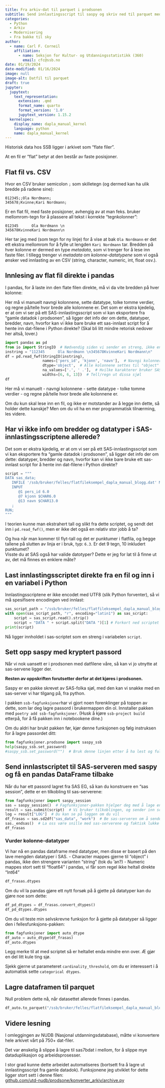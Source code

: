 ```yaml
---
title: Fra arkiv-dat til parquet i prodsonen
subtitle: Send innlastingsscript til saspy og skriv ned til parquet med pandas.
categories:
  - Python
  - Arkiv
  - Modernisering
  - Fra bakke til sky
author:
  - name: Carl F. Corneil
    affiliation:
      - name: Seksjon for Kultur- og Utdanningsstatistikk (360)
        email: cfc@ssb.no
date: 01/19/2024
date-modified: 01/16/2024
image: null
image-alt: Datfil til parquet
draft: true
jupyter:
  jupytext:
    text_representation:
      extension: .qmd
      format_name: quarto
      format_version: '1.0'
      jupytext_version: 1.15.2
  kernelspec:
    display_name: dapla_manual_kernel
    language: python
    name: dapla_manual_kernel
---
```


Historisk data hos SSB ligger i arkivet som "flate filer".

At en fil er "flat" betyr at den består av faste posisjoner.


## Flat fil vs. CSV
Hvor en CSV bruker semicolon `;` som skilletegn (og dermed kan ha ulik bredde på radene sine):
```csv
012345;;Ola Nordmann;
345678;Kvinne;Kari Nordmann;
```
Er en flat fil, med faste posisjoner, avhengig av at man feks. bruker mellomrom-tegn for å plassere all tekst i korrekte "tegnkolonner":
```csv
012345      Ola Nordmann \n
345678KvinneKari Nordmann\n
```
Her tar jeg med \n (som tegn for ny linje) for å vise at bak `Ola Nordmann ` er det ett ekstra mellomrom for å fylle ut lengden `Kari Nordmann` tar.
Bredden på hver kolonne er dermed en type *metadata*, som vi trenger for å lese inn faste filer. I tillegg trenger vi *metadata* om *kolonne-datatypene* som vi også ønsker ved innlasting av en CSV (string, character, numeric, int, float osv.).


## Innlesing av flat fil direkte i pandas
I pandas, for å laste inn den flate filen direkte, må vi da vite bredden på hver kolonne:

Her må vi manuelt navngi kolonnene, sette datatype, tolke tomme verdier, og regne på/telle hvor brede alle kolonnene er.
Det som er ekstra kjedelig, er at om vi ser på ett SAS-innlastingsscript som vi kan eksportere fra "gamle datadok i prodsonen", så ligger det info der om dette, datatyper, bredder, navn, hvorfor kan vi ikke bare bruke ett sas-innlast script for å hente inn dat-filene i Python direkte? (Skal bli litt mindre retorisk nedover her altså, lover.)

```python
import pandas as pd
from io import StringIO  # Nødvendig siden vi sender en streng, ikke en filsti til .read_fwf
instring = "112345      Ola Nordmann \n345678KvinneKari Nordmann\n"
df = pd.read_fwf(StringIO(instring),
                 names=['pers_id', 'kjonn', 'navn'],  # Navngi kolonner
                 dtype='object',  # Alle kolonnene settes til "object"
                 na_values=['.', ' .'],  # Hvilke karakterer bruker SAS for tom verdi?
                 widths=[6, 6, 13])  # Tell/regn ut dissa sjøl
df
```

Her må vi manuelt 
- navngi kolonnene
- sette datatype
- tolke tomme verdier
- og regne på/telle hvor brede alle kolonnene er.

Om du kun skal lese inn en fil, og ikke er motstander av å legge inn dette, så holder dette kanskje? Men om du vil ha en mer programmatisk tilnærming, les videre.

## Har vi ikke info om bredder og datatyper i SAS-innlastingsscriptene allerede?

Det som er ekstra kjedelig, er at om vi ser på ett SAS-innlastingsscript som vi kan eksportere fra "gamle datadok i prodsonen", så ligger det info der om dette: datatyper, bredder og navn, hvorfor kan vi ikke bare bruke ett sas-innlast script for å hente inn dat-filene i Python direkte?

```python
script = """
DATA sas_data;
   INFILE '/ssb/bruker/felles/flatfileksempel_dapla_manual_blogg.dat' MISSOVER PAD LRECL=36;
   INPUT
      @1 pers_id 6.0
      @7 kjonn $CHAR6.0
      @13 navn $CHAR13.0
   ;
RUN;
"""
```

I teorien kunne man ekstrahert tall og slikt fra dette scriptet, og sendt det inn i `pd.read_fwf()`, men er ikke det også en relativ stor jobb å ta? 

Og hva når man kommer til flyt-tall og det er punktumer i flatfila, og begge tallene på slutten av linja er i bruk, typ: `6.3`.
Er det 9 tegn, 10 inkludert punktumet? <br />Visste du at SAS også har valide datotyper? Dette er jeg for lat til å finne ut av, det må finnes en enklere måte?

## Last innlastingsscriptet direkte fra en fil og inn i en variabel i Python
Innlastingsscriptene er ikke encodet med UTF8 (slik Python forventer), så vi må spesifisere encodingen ved innlast:

```python
sas_script_path = "/ssb/bruker/felles/flatfileksempel_dapla_manual_blogg.sas"
with open(sas_script_path, "r", encoding="latin1") as sas_script:
    script = sas_script.read().strip()
    script = "DATA " + script.split("DATA ")[1] # Forkort ned scriptet til det vi trenger
print(script)
```

Nå ligger innholdet i sas-scriptet som en streng i variabelen `script`.

## Sett opp saspy med kryptert passord
Når vi nok uansett er i prodsonen med datfilene våre, så kan vi jo utnytte at sas-servene ligger der.

**Resten av oppskriften forutsetter derfor at det kjøres i prodsonen.** 

Saspy er en pakke skrevet av SAS-folka sjøl, med den kan vi snakke med en sas-server vi har tilgang på, fra python.

I pakken `ssb-fagfunksjoner`har vi gjort noen forenklinger på toppen av dette, som lar deg lagre passord i brukermappen din ol.
Innstaller pakken med `poetry add ssb-fagfunksjoner`. (Husk å kjøre `ssb-project build` etterpå, for å få pakken inn i notebookene dine.)

Om du aldri har brukt pakken før, kjør denne funksjonen og følg instruksen for å lagre passordet ditt:

```python
from fagfunksjoner.prodsone import saspy_ssb
help(saspy_ssb.set_password)
#saspy_ssb.set_password("")  # Bruk denne linjen etter å ha lest og fulgt instruksjonen
```

## Send innlastscriptet til SAS-serveren med saspy og få en pandas DataFrame tilbake
Når du har ett passord lagret fra SAS EG, så kan du konstruere en "sas session", dette er en tilkobling til sas-serverene:

```python
from fagfunksjoner import saspy_session
sas = saspy_session()  # Fagfunksjoner-pakken hjelper deg med å lage en tilkobling
result = sas.submit(script)  # Vi bruker tilkoblingen, og sender inn scriptet vi lastet tidligere
log = result["LOG"]  # Du kan se på loggen om du vil
df_frasas = sas.sd2df("sas_data", "work")  # Be sas-serveren om å sende tabellen den har lastet med scriptet, tilbake som en dataframe
sas._endsas()  # La oss være snille med sas-serverene og faktisk lukke tilkoblingen når vi har det vi trenger
df_frasas
```

### Vurder kolonne-datatyper
Vi har nå en pandas dataframe med datatyper, men disse er basert på den lave mengden datatyper i SAS.
- Character mappes gjerne til "object" i pandas, ikke den strengere varianten "string" (tok du 'an?)
- Numeric mappes stort sett til "float64" i pandas, vi får som regel ikke heltall direkte "Int64"

```python
df_frasas.dtypes
```

Om du vil la pandas gjøre ett nytt forsøk på å gjette på datatyper kan du gjøre noe som dette:

```python
df_pd_dtypes = df_frasas.convert_dtypes()
df_pd_dtypes.dtypes
```

Om du vil teste min selvskrevne funksjon for å gjette på datatyper så ligger den i fellesfunksjons-pakken:

```python
from fagfunksjoner import auto_dtype
df_auto = auto_dtype(df_frasas)
df_auto.dtypes
```

Legg merke til at med scriptet så er heltallet enda mindre enn over. Æ gjør en del litt kule ting sjø.


Sjekk gjerne ut parameteret `cardinality_threshold`, om du er interessert i å automatisk sette `categorical dtypes`.

## Lagre dataframen til parquet
Null problem dette nå, når datasettet allerede finnes i pandas.

```python
df_auto.to_parquet("/ssb/bruker/felles/flatfileksempel_dapla_manual_blogg.parquet")
```

## Videre lesning
I omleggingen av NUDB (Nasjonal utdanningsdatabase), måtte vi konvertere hele arkivet vårt på 750+ dat-filer.

Det var ønskelig å slippe å lagre til sas7bdat i mellom, for å slippe mye dataduplikasjon og arbeidsprosesser.

I stor grad kunne dette arbeidet automatiseres (bortsett fra å lagre ut innlastingsscript fra gamle datadok). Funksjonene jeg utviklet for dette ligger stort sett i denne filen:<br />
[github.com/utd-nudb/prodsone/konverter_arkiv/archive.py](https://github.com/statisticsnorway/utd-nudb/blob/main/prodsone/konverter_arkiv/archive.py)
